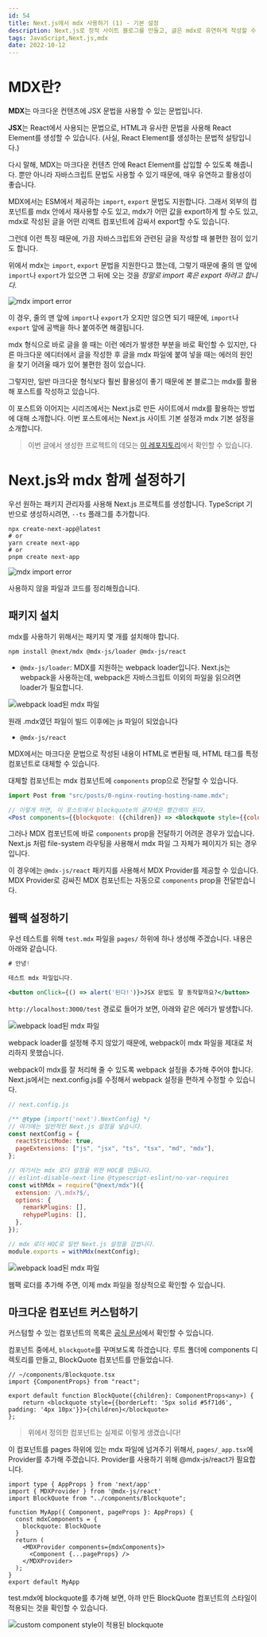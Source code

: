 ```yaml
---
id: 54
title: Next.js에서 mdx 사용하기 (1) - 기본 설정
description: Next.js로 정적 사이트 블로그를 만들고, 글은 mdx로 유연하게 작성할 수 있다.
tags: JavaScript,Next.js,mdx
date: 2022-10-12
---
```



# MDX란?

**MDX**는 마크다운 컨텐츠에 JSX 문법을 사용할 수 있는 문법입니다.

**JSX**는 React에서 사용되는 문법으로, HTML과 유사한 문법을 사용해 React Element를 생성할 수 있습니다. (사실, React Element를 생성하는 문법적 설탕입니다.)

다시 말해, MDX는 마크다운 컨텐츠 안에 React Element를 삽입할 수 있도록 해줍니다. 뿐만 아니라 자바스크립트 문법도 사용할 수 있기 때문에, 매우 유연하고 활용성이 좋습니다.

MDX에서는 ESM에서 제공하는 `import`, `export` 문법도 지원합니다. 그래서 외부의 컴포넌트를 mdx 안에서 재사용할 수도 있고, mdx가 어떤 값을 export하게 할 수도 있고, mdx로 작성된 글을 어떤 리액트 컴포넌트에 감싸서 export할 수도 있습니다.

그런데 이런 특징 때문에, 가끔 자바스크립트와 관련된 글을 작성할 때 불편한 점이 있기도 합니다.

위에서 mdx는 `import`, `export` 문법을 지원한다고 했는데, 그렇기 때문에 줄의 맨 앞에 `import`나 `export`가 있으면 그 뒤에 오는 것을 *정말로 import 혹은 export 하려고 합니다.*

![mdx import error](/image/54-mdx-import-err.png)

이 경우, 줄의 맨 앞에 `import`나 `export`가 오지만 않으면 되기 때문에, `import`나 `export` 앞에 공백을 하나 붙여주면 해결됩니다.

mdx 형식으로 바로 글을 쓸 때는 이런 에러가 발생한 부분을 바로 확인할 수 있지만, 다른 마크다운 에디터에서 글을 작성한 후 글을 mdx 파일에 붙여 넣을 때는 에러의 원인을 찾기 어려울 때가 있어 불편한 점이 있습니다.

그렇지만, 일반 마크다운 형식보다 훨씬 활용성이 좋기 때문에 본 블로그는 mdx를 활용해 포스트를 작성하고 있습니다.

이 포스트와 이어지는 시리즈에서는 Next.js로 만든 사이트에서 mdx를 활용하는 방법에 대해 소개합니다. 이번 포스트에서는 Next.js 사이트 기본 설정과 mdx 기본 설정을 소개합니다.

> 이번 글에서 생성한 프로젝트의 데모는 [이 레포지토리](https://github.com/ooooorobo/mdx-demo/tree/1f7c59ee02b3a38f718db5eb9ccf100b4daf12d0)에서 확인할 수 있습니다.

# Next.js와 mdx 함께 설정하기

우선 원하는 패키지 관리자를 사용해 Next.js 프로젝트를 생성합니다. TypeScript 기반으로 생성하시려면, `--ts` 플래그를 추가합니다.

```
npx create-next-app@latest
# or
yarn create next-app
# or
pnpm create next-app
```

![mdx import error](/image/54-next-initial-setting.png)

사용하지 않을 파일과 코드를 정리해줬습니다.

<WavyLine size={4}/>

## 패키지 설치

mdx를 사용하기 위해서는 패키지 몇 개를 설치해야 합니다.

```
npm install @next/mdx @mdx-js/loader @mdx-js/react
```

- `@mdx-js/loader`: MDX를 지원하는 webpack loader입니다. Next.js는 webpack을 사용하는데, webpack은 자바스크립트 이외의 파일을 읽으려면 loader가 필요합니다.

![webpack load된 mdx 파일](/image/54-mdx-webpack.png)

<Caption>원래 .mdx였던 파일이 빌드 이후에는 js 파일이 되었습니다</Caption>

- `@mdx-js/react`

MDX에서는 마크다운 문법으로 작성된 내용이 HTML로 변환될 때, HTML 태그를 특정 컴포넌트로 대체할 수 있습니다.

대체할 컴포넌트는 mdx 컴포넌트에 `components` prop으로 전달할 수 있습니다.

```jsx
import Post from "src/posts/0-nginx-routing-hosting-name.mdx";

// 이렇게 하면, 이 포스트에서 blockquote의 글자색은 빨간색이 된다.
<Post components={{blockquote: ({children}) => <blockquote style={{color: 'red'}}>{children}</blockquote>}} />
```

그러나 MDX 컴포넌트에 바로 `components` prop을 전달하기 어려운 경우가 있습니다. Next.js 처럼 file-system 라우팅을 사용해서 mdx 파일 그 자체가 페이지가 되는 경우입니다.

이 경우에는 `@mdx-js/react` 패키지를 사용해서 MDX Provider를 제공할 수 있습니다. MDX Provider로 감싸진 MDX 컴포넌트는 자동으로 `components` prop을 전달받습니다.

<WavyLine size={4}/>

## 웹팩 설정하기

우선 테스트를 위해 `test.mdx` 파일을 `pages/` 하위에 하나 생성해 주겠습니다. 내용은 아래와 같습니다.
```jsx
# 안녕!

테스트 mdx 파일입니다.

<button onClick={() => alert('된다!')}>JSX 문법도 잘 동작할까요?</button>
```

`http://localhost:3000/test` 경로로 들어가 보면, 아래와 같은 에러가 발생합니다.

![webpack load된 mdx 파일](/image/54-mdx-err-no-webpack.png)

webpack loader를 설정해 주지 않았기 때문에, webpack이 mdx 파일을 제대로 처리하지 못했습니다.

webpack이 mdx를 잘 처리해 줄 수 있도록 webpack 설정을 추가해 주어야 합니다. Next.js에서는 next.config.js를 수정해서 webpack 설정을 편하게 수정할 수 있습니다.

```js
// next.config.js

/** @type {import('next').NextConfig} */
// 여기에는 일반적인 Next.js 설정을 넣습니다.
const nextConfig = {
  reactStrictMode: true,
  pageExtensions: ["js", "jsx", "ts", "tsx", "md", "mdx"],
};

// 여기서는 mdx 로더 설정을 위한 HOC를 만듭니다.
// eslint-disable-next-line @typescript-eslint/no-var-requires
const withMdx = require("@next/mdx")({
  extension: /\.mdx?$/,
  options: {
    remarkPlugins: [],
    rehypePlugins: [],
  },
});

// mdx 로더 HOC로 일반 Next.js 설정을 감쌉니다.
module.exports = withMdx(nextConfig);
```

![webpack load된 mdx 파일](/image/54-mdx-working.png)

웹팩 로더를 추가해 주면, 이제 mdx 파일을 정상적으로 확인할 수 있습니다.

<WavyLine size={4}/>

## 마크다운 컴포넌트 커스텀하기

커스텀할 수 있는 컴포넌트의 목록은 [공식 문서](https://mdxjs.com/table-of-components/)에서 확인할 수 있습니다.

컴포넌트 중에서, `blockquote`를 꾸며보도록 하겠습니다. 루트 폴더에 components 디렉토리를 만들고, BlockQuote 컴포넌트를 만들었습니다.

```tsx
// ~/components/Blockquote.tsx
import {ComponentProps} from "react";

export default function BlockQuote({children}: ComponentProps<any>) {
    return <blockquote style={{borderLeft: '5px solid #5f71d6', padding: '4px 10px'}}>{children}</blockquote>
};
```

<blockquote style={{borderLeft: '5px solid #5f71d6', padding: '4px 10px'}}>위에서 정의한 컴포넌트는 실제로 이렇게 생겼습니다!</blockquote>

이 컴포넌트를 pages 하위에 있는 mdx 파일에 넘겨주기 위해서, `pages/_app.tsx`에 Provider를 추가해 주겠습니다. Provider를 사용하기 위해 @mdx-js/react가 필요합니다.

```tsx
import type { AppProps } from 'next/app'
import { MDXProvider } from '@mdx-js/react'
import BlockQuote from "../components/Blockquote";

function MyApp({ Component, pageProps }: AppProps) {
  const mdxComponents = {
    blockquote: BlockQuote
  }
  return (
    <MDXProvider components={mdxComponents}>
      <Component {...pageProps} />
    </MDXProvider>
  );
}
export default MyApp
```

test.mdx에 blockquote를 추가해 보면, 아까 만든 BlockQuote 컴포넌트의 스타일이 적용되는 것을 확인할 수 있습니다.

![custom component style이 적용된 blockquote](/image/54-mdx-blockquote.png)




